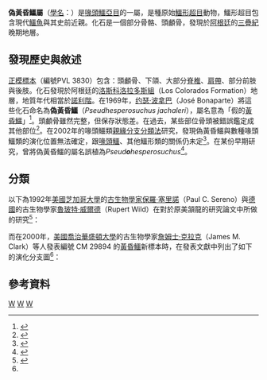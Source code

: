 {{Automatic Taxobox
| taxon = Pseudhesperosuchus
| authority = [[约瑟·波拿巴|Bonaparte]], 1969
| fossil_range = [[三疊紀|三疊紀]][[诺利期|诺利期]]
| image = Pseudhesperosuchus.jpg
| image_caption = 骨架模型
| type_species = '''偽黃昏鱷<br>''Pseudhesperosuchus jachaleri'''''
| type_species_authority = Bonaparte, 1969 
}}

'''偽黃昏鱷屬'''（[[學名|學名]]：''{{lang|la|Pseudhesperosuchus}}''）是[[喙頭鱷亞目|喙頭鱷亞目]]的一屬，是種原始[[鱷形超目|鱷形超目]]動物，鱷形超目包含現代[[鱷魚|鱷魚]]與其史前近親。化石是一個部分骨骼、頭顱骨，發現於[[阿根廷|阿根廷]]的[[三疊紀|三疊紀]]晚期地層。

==發現歷史與敘述==
[[正模標本|正模標本]]（編號PVL 3830）包含：頭顱骨、下頜、大部分[[脊椎|脊椎]]、[[胸帶|肩帶]]、部分前肢與後肢。化石發現於阿根廷的[[洛斯科洛拉多斯組|洛斯科洛拉多斯組]]（Los Colorados Formation）地層，地質年代相當於[[諾利階|諾利階]]。在1969年，[[约瑟·波拿巴|约瑟·波拿巴]]（José Bonaparte）將這些化石命名為'''偽黃昏鱷'''（''Pseudhesperosuchus jachaleri''），屬名意為「假的[[黃昏鱷|黃昏鱷]]」<ref name=JB69>{{cite book |last=Bonaparte |first=José F.  |year=1969 |chapter=Dos nuevos "faunas" de reptiles triásicos de Argentina |pages=283–306 |title=Gondwana Stratigraphy |publisher=UNESCO |location=Paris}}</ref>。頭顱骨雖然完整，但保存狀態差。在過去，某些部位骨頭被錯誤鑑定成其他部位<ref name=JMCetal00>{{cite journal |doi=10.1671/0272-4634(2000)020[0683:ANSOHA]2.0.CO;2 |url=http://www.gwu.edu/~clade/faculty/clark/hesperosuch.pdf |last=Clark, James M. |first1=James M. |coauthors=Sues, Hans–Dieter; and Berman, Davd S. |year=2000 |title=A new specimen of ''Hesperosuchus agilis'' from the Upper Triassic of New Mexico and the interrelationships of basal crocodylomorph archosaurs |journal=Journal of Vertebrate Paleontology |volume=20 |issue=4 |pages=683–704 |access-date=2015-08-10 |archive-date=2018-05-24 |archive-url=https://web.archive.org/web/20180524072048/https://www2.gwu.edu/~clade/faculty/clark/hesperosuch.pdf |dead-url=no }}</ref>。在2002年的喙頭鱷類[[親緣分支分類法|親緣分支分類法]]研究，發現偽黃昏鱷與數種喙頭鱷類的演化位置無法確定，跟[[喙頭鱷|喙頭鱷]]、其他鱷形類的關係仍未定<ref name=CS02>{{cite journal |last=Clark |first=James M. |coauthors=and Sues, Hans-Dieter |year=2002 |title=Two new species of basal crocodylomorphs and the status of the Sphenosuchia |journal=Zoological Journal of the Linnean Society |volume=136 |issue=1 |pages=77−96 |doi=10.1046/j.1096-3642.2002.00026.x}}</ref>。在某份早期研究，曾將偽黃昏鱷的屬名誤植為''Pseud'''o'''hesperosuchus''<ref>{{cite book |last=Carroll |first=Robert L. | year = 1988 | title = Vertebrate Paleontology and Evolution | publisher = W.H. Freeman & Co. |isbn=0716718227}}</ref>。

== 分類 ==
以下為1992年[[美國|美國]][[芝加哥大學|芝加哥大學]]的[[古生物學家|古生物學家]][[保羅·塞里諾|保羅·塞里諾]]（Paul C. Sereno）與[[德國|德國]]{{link-de|斯圖加特國家自然博物館|Staatliches Museum für Naturkunde Stuttgart}}的古生物學家[[魯玻特·威爾德|魯玻特·威爾德]]（Rupert Wild）在對於原美頷龍的研究論文中所做的研究<ref>{{cite journal |last=Sereno |first=Paul C. |coauthors=and Wild, Rupert |year=1992 |title=Procompsognathus: theropod, “thecodont” or both? |journal=Journal of Vertebrate Paleontology |volume=12 |issue=4 |pages=435−458 |doi=10.1080/02724634.1992.10011473}}</ref>：
{{clade| style=font-size:100%;line-height:80%
|label1=[[鱷形超目|鱷形超目]]
|1={{clade
   |1=[[鱷形類|鱷形類]]
   |2={{clade
      |1={{clade
         |1=[[跳鱷屬|跳鱷屬]] ''Saltoposuchus''
         |2={{clade
            |1=[[佩德弋鱷屬|佩德弋鱷屬]] ''Pedeticosaurus''
            |2=[[陸鱷|陸鱷屬]] ''Terrestrisuchus'' }} }}
      |2=[[喙頭鱷屬|喙頭鱷屬]] ''Sphenosuchus''
      |3=[[裂頭鱷屬|裂頭鱷屬]] ''Dibothrosuchus''
      |4='''偽黃昏鱷 ''Pseudhesperosuchus''''' }} }} }}

而在2000年，[[美國|美國]][[喬治華盛頓大學|喬治華盛頓大學]]的古生物學家[[詹姆士·克拉克|詹姆士·克拉克]]（James M. Clark）等人發表編號 CM 29894 的[[黃昏鱷|黃昏鱷]]新標本時，在發表文獻中列出了如下的演化分支圖<ref name=JMCetal00/>：
{{clade| style=font-size:100%;line-height:100%
|label1=[[鱷形超目|鱷形超目]]
|1={{clade
   |1={{clade
      |1=BP/1/5237
      |2={{clade
         |1=[[短吻鱷屬|短吻鱷屬]] ''Alligator''
         |2=[[原鱷屬|原鱷屬]] ''Protosuchus'' }} }}
   |2={{clade
      |1=[[陸鱷|陸鱷屬]] ''Terrestrisuchus
      |2={{clade
         |1='''偽黃昏鱷屬 ''Pseudhesperosuchus'''''
         |2={{clade
            |label1= [[黃昏鱷屬|黃昏鱷屬]] ''Hesperosuchus'' 
            |1={{clade
               |1=AMNH 6758
               |2=CM 29894 
               |3=UCMP 129470 }}
            |2=[[跳鱷屬|跳鱷屬]] ''Saltoposuchus''
            |3={{clade
               |1=[[喙頭鱷屬|喙頭鱷屬]] ''Sphenosuchus''
               |2=[[裂頭鱷屬|裂頭鱷屬]] ''Dibothrosuchus'' }} }} }} }}
}} }}

==參考資料==
{{reflist}}
{{偽鱷類|L.}}
{{Taxonbar}}
[[Category:三疊紀鱷形類|W]]
[[Category:喙頭鱷亞目|W]]
[[Category:_1969年描述的分类群|W]]
